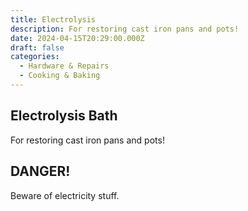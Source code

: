 ```yaml
---
title: Electrolysis
description: For restoring cast iron pans and pots!
date: 2024-04-15T20:29:00.000Z
draft: false
categories:
  - Hardware & Repairs
  - Cooking & Baking
---
```

## Electrolysis Bath
For restoring cast iron pans and pots!

## DANGER!
Beware of electricity stuff.
